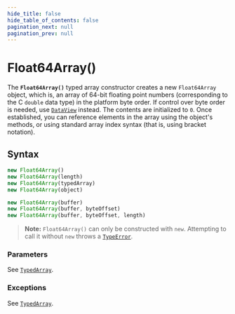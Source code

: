 ```yaml
---
hide_title: false
hide_table_of_contents: false
pagination_next: null
pagination_prev: null
---
```

# Float64Array()

The **`Float64Array()`** typed array constructor creates a new
`Float64Array` object, which is, an array of 64-bit floating point numbers
(corresponding to the C `double` data type) in the platform byte order. If
control over byte order is needed, use [`DataView`](../../globals/DataView/DataView.mdx) instead. The contents are
initialized to `0`. Once established, you can reference elements in the array
using the object's methods, or using standard array index syntax (that is, using bracket
notation).

## Syntax

```js
new Float64Array()
new Float64Array(length)
new Float64Array(typedArray)
new Float64Array(object)

new Float64Array(buffer)
new Float64Array(buffer, byteOffset)
new Float64Array(buffer, byteOffset, length)
```

> **Note:** `Float64Array()` can only be constructed with `new`. Attempting to call it without `new` throws a [`TypeError`](../../globals/TypeError/TypeError.mdx).

### Parameters

See [`TypedArray`](https://developer.mozilla.org/docs/Web/JavaScript/Reference/Global_Objects/TypedArray#parameters).

### Exceptions

See [`TypedArray`](https://developer.mozilla.org/docs/Web/JavaScript/Reference/Global_Objects/TypedArray#exceptions).
